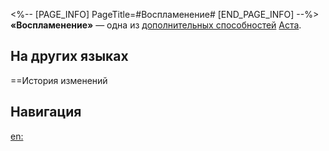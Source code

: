 <%-- [PAGE_INFO]
PageTitle=#Воспламенение#
[END_PAGE_INFO] --%>
{{Навык Инфобокс
|Название         = Воспламенение
|Изображение      = След Воспламенение.png
|Персонаж         = Аста
|Тип              = Доп. способность
|Возвышение       = 4
|Длительность     = 
|Описание         = Если Аста находится на поле боя, огненный урон всех союзников повышается на 18%.
|Свойство1        = 
|Масштабирование1 = 
}}
'''«Воспламенение»''' — одна из [[дополнительная способность|дополнительных способностей]] [[Аста]].

==На других языках==
{{На других языках
|en   = Ignite
|zhs  = 点燃
|zht  = 點燃
|ja   = {{Rubi|点火|てんか}}
|ko   = 연소
|es   = Ignición
|fr   = Mettre le feu aux poudres
|ru   = Воспламенение
|th   = Ignite
|vi   = Đốt Cháy
|de   = Entzünden
|id   = Ignite
|pt   = Acender
}}

==История изменений
{{История изменений|3.5}}

==Навигация==
{{Навык Навбокс|Аста}}

[[en:]]
